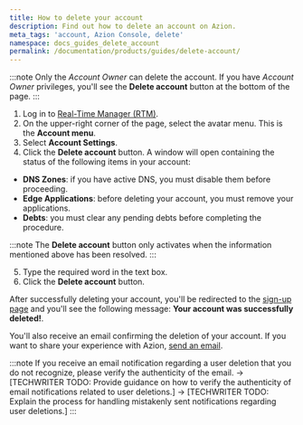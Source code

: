```yaml
---
title: How to delete your account
description: Find out how to delete an account on Azion.
meta_tags: 'account, Azion Console, delete'
namespace: docs_guides_delete_account
permalink: /documentation/products/guides/delete-account/
---
```


:::note
Only the *Account Owner* can delete the account. If you have *Account Owner* privileges, you'll see the **Delete account** button at the bottom of the page.
:::

1. Log in to [Real-Time Manager (RTM)](https://manager.azion.com/).
2. On the upper-right corner of the page, select the avatar menu. This is the **Account menu**.
3. Select **Account Settings**.
4. Click the **Delete account** button. A window will open containing the status of the following items in your account:

- **DNS Zones**: if you have active DNS, you must disable them before proceeding.
- **Edge Applications**: before deleting your account, you must remove your applications.
- **Debts**: you must clear any pending debts before completing the procedure.

:::note
The **Delete account** button only activates when the information mentioned above has been resolved.
:::

5. Type the required word in the text box.
6. Click the **Delete account** button.

After successfully deleting your account, you'll be redirected to the [sign-up page](https://manager.azion.com/signup/) and you'll see the following message: **Your account was successfully deleted!**.

You'll also receive an email confirming the deletion of your account. If you want to share your experience with Azion, [send an email](mailto:feedback@azion.com).

:::note
If you receive an email notification regarding a user deletion that you do not recognize, please verify the authenticity of the email. 
-> [TECHWRITER TODO: Provide guidance on how to verify the authenticity of email notifications related to user deletions.]
-> [TECHWRITER TODO: Explain the process for handling mistakenly sent notifications regarding user deletions.]
:::
